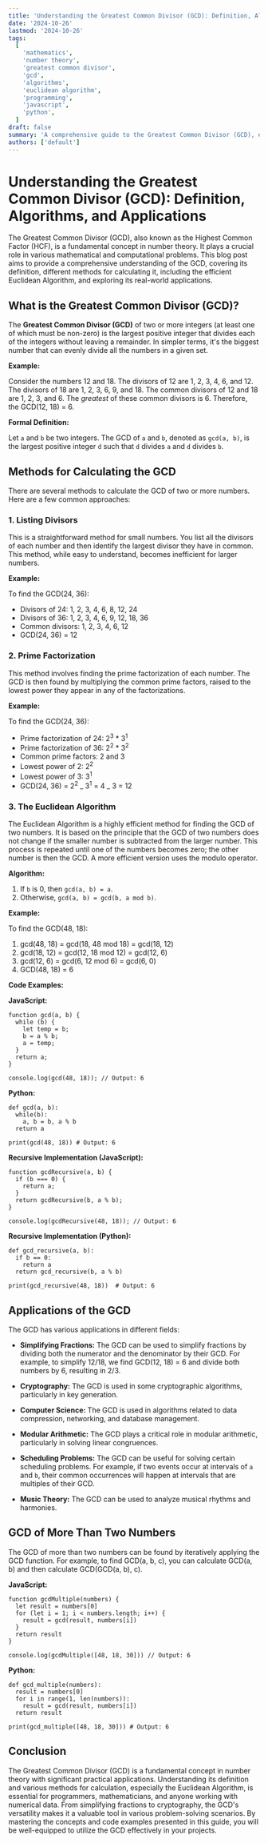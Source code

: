 ```yaml
---
title: 'Understanding the Greatest Common Divisor (GCD): Definition, Algorithms, and Applications'
date: '2024-10-26'
lastmod: '2024-10-26'
tags:
  [
    'mathematics',
    'number theory',
    'greatest common divisor',
    'gcd',
    'algorithms',
    'euclidean algorithm',
    'programming',
    'javascript',
    'python',
  ]
draft: false
summary: 'A comprehensive guide to the Greatest Common Divisor (GCD), explaining its definition, different methods for calculating it (including the Euclidean Algorithm), and practical applications in computer science and mathematics.'
authors: ['default']
---
```


# Understanding the Greatest Common Divisor (GCD): Definition, Algorithms, and Applications

The Greatest Common Divisor (GCD), also known as the Highest Common Factor (HCF), is a fundamental concept in number theory. It plays a crucial role in various mathematical and computational problems. This blog post aims to provide a comprehensive understanding of the GCD, covering its definition, different methods for calculating it, including the efficient Euclidean Algorithm, and exploring its real-world applications.

## What is the Greatest Common Divisor (GCD)?

The **Greatest Common Divisor (GCD)** of two or more integers (at least one of which must be non-zero) is the largest positive integer that divides each of the integers without leaving a remainder. In simpler terms, it's the biggest number that can evenly divide all the numbers in a given set.

**Example:**

Consider the numbers 12 and 18. The divisors of 12 are 1, 2, 3, 4, 6, and 12. The divisors of 18 are 1, 2, 3, 6, 9, and 18. The common divisors of 12 and 18 are 1, 2, 3, and 6. The _greatest_ of these common divisors is 6. Therefore, the GCD(12, 18) = 6.

**Formal Definition:**

Let `a` and `b` be two integers. The GCD of `a` and `b`, denoted as `gcd(a, b)`, is the largest positive integer `d` such that `d` divides `a` and `d` divides `b`.

## Methods for Calculating the GCD

There are several methods to calculate the GCD of two or more numbers. Here are a few common approaches:

### 1. Listing Divisors

This is a straightforward method for small numbers. You list all the divisors of each number and then identify the largest divisor they have in common. This method, while easy to understand, becomes inefficient for larger numbers.

**Example:**

To find the GCD(24, 36):

- Divisors of 24: 1, 2, 3, 4, 6, 8, 12, 24
- Divisors of 36: 1, 2, 3, 4, 6, 9, 12, 18, 36
- Common divisors: 1, 2, 3, 4, 6, 12
- GCD(24, 36) = 12

### 2. Prime Factorization

This method involves finding the prime factorization of each number. The GCD is then found by multiplying the common prime factors, raised to the lowest power they appear in any of the factorizations.

**Example:**

To find the GCD(24, 36):

- Prime factorization of 24: 2<sup>3</sup> \* 3<sup>1</sup>
- Prime factorization of 36: 2<sup>2</sup> \* 3<sup>2</sup>
- Common prime factors: 2 and 3
- Lowest power of 2: 2<sup>2</sup>
- Lowest power of 3: 3<sup>1</sup>
- GCD(24, 36) = 2<sup>2</sup> _ 3<sup>1</sup> = 4 _ 3 = 12

### 3. The Euclidean Algorithm

The Euclidean Algorithm is a highly efficient method for finding the GCD of two numbers. It is based on the principle that the GCD of two numbers does not change if the smaller number is subtracted from the larger number. This process is repeated until one of the numbers becomes zero; the other number is then the GCD. A more efficient version uses the modulo operator.

**Algorithm:**

1. If `b` is 0, then `gcd(a, b) = a`.
2. Otherwise, `gcd(a, b) = gcd(b, a mod b)`.

**Example:**

To find the GCD(48, 18):

1. gcd(48, 18) = gcd(18, 48 mod 18) = gcd(18, 12)
2. gcd(18, 12) = gcd(12, 18 mod 12) = gcd(12, 6)
3. gcd(12, 6) = gcd(6, 12 mod 6) = gcd(6, 0)
4. GCD(48, 18) = 6

**Code Examples:**

**JavaScript:**

```plaintext
function gcd(a, b) {
  while (b) {
    let temp = b;
    b = a % b;
    a = temp;
  }
  return a;
}

console.log(gcd(48, 18)); // Output: 6
```

**Python:**

```plaintext
def gcd(a, b):
  while(b):
    a, b = b, a % b
  return a

print(gcd(48, 18)) # Output: 6
```

**Recursive Implementation (JavaScript):**

```plaintext
function gcdRecursive(a, b) {
  if (b === 0) {
    return a;
  }
  return gcdRecursive(b, a % b);
}

console.log(gcdRecursive(48, 18)); // Output: 6
```

**Recursive Implementation (Python):**

```plaintext
def gcd_recursive(a, b):
  if b == 0:
    return a
  return gcd_recursive(b, a % b)

print(gcd_recursive(48, 18))  # Output: 6
```

## Applications of the GCD

The GCD has various applications in different fields:

- **Simplifying Fractions:** The GCD can be used to simplify fractions by dividing both the numerator and the denominator by their GCD. For example, to simplify 12/18, we find GCD(12, 18) = 6 and divide both numbers by 6, resulting in 2/3.

- **Cryptography:** The GCD is used in some cryptographic algorithms, particularly in key generation.

- **Computer Science:** The GCD is used in algorithms related to data compression, networking, and database management.

- **Modular Arithmetic:** The GCD plays a critical role in modular arithmetic, particularly in solving linear congruences.

- **Scheduling Problems:** The GCD can be useful for solving certain scheduling problems. For example, if two events occur at intervals of `a` and `b`, their common occurrences will happen at intervals that are multiples of their GCD.

- **Music Theory:** The GCD can be used to analyze musical rhythms and harmonies.

## GCD of More Than Two Numbers

The GCD of more than two numbers can be found by iteratively applying the GCD function. For example, to find GCD(a, b, c), you can calculate GCD(a, b) and then calculate GCD(GCD(a, b), c).

**JavaScript:**

```plaintext
function gcdMultiple(numbers) {
  let result = numbers[0]
  for (let i = 1; i < numbers.length; i++) {
    result = gcd(result, numbers[i])
  }
  return result
}

console.log(gcdMultiple([48, 18, 30])) // Output: 6
```

**Python:**

```plaintext
def gcd_multiple(numbers):
  result = numbers[0]
  for i in range(1, len(numbers)):
    result = gcd(result, numbers[i])
  return result

print(gcd_multiple([48, 18, 30])) # Output: 6
```

## Conclusion

The Greatest Common Divisor (GCD) is a fundamental concept in number theory with significant practical applications. Understanding its definition and various methods for calculation, especially the Euclidean Algorithm, is essential for programmers, mathematicians, and anyone working with numerical data. From simplifying fractions to cryptography, the GCD's versatility makes it a valuable tool in various problem-solving scenarios. By mastering the concepts and code examples presented in this guide, you will be well-equipped to utilize the GCD effectively in your projects.

